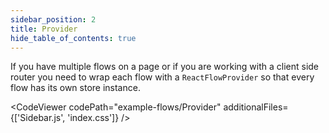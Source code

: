 ```yaml
---
sidebar_position: 2
title: Provider
hide_table_of_contents: true
---
```



If you have multiple flows on a page or if you are working with a client side router you need to wrap each flow with a `ReactFlowProvider` so that every flow has its own store instance.

<CodeViewer codePath="example-flows/Provider" additionalFiles={['Sidebar.js', 'index.css']} />
